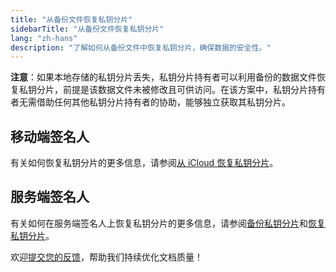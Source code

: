 ```yaml
---
title: "从备份文件恢复私钥分片"
sidebarTitle: "从备份文件恢复私钥分片"
lang: "zh-hans"
description: "了解如何从备份文件中恢复私钥分片，确保数据的安全性。"
---
```


**注意**：如果本地存储的私钥分片丢失，私钥分片持有者可以利用备份的数据文件恢复私钥分片，前提是该数据文件未被修改且可供访问。在该方案中，私钥分片持有者无需借助任何其他私钥分片持有者的协助，能够独立获取其私钥分片。

## 移动端签名人

有关如何恢复私钥分片的更多信息，请参阅[从 iCloud 恢复私钥分片](/cn/guard/reset)。

## 服务端签名人

有关如何在服务端签名人上恢复私钥分片的更多信息，请参阅[备份私钥分片](https://www.cobo.com/developers/v2_cn/guides/mpc-wallets/server-co-signer/key-shares-backup)和[恢复私钥分片](https://www.cobo.com/developers/v2_cn/guides/mpc-wallets/server-co-signer/key-shares-restore)。

<Tip>欢迎[提交您的反馈](https://forms.zohopublic.com/cobo/form/DocumentFeedbackForm/formperma/QvLOhxJv1_JMsJ-1dleZ8Itb_7rzN-LtgvsDdxosoVI?referrername=manuals)，帮助我们持续优化文档质量！</Tip>